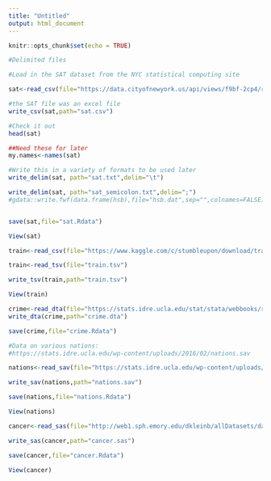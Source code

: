 ```yaml
---
title: "Untitled"
output: html_document
---
```


```r
knitr::opts_chunk$set(echo = TRUE)
```

```r
#Delimited files

#Load in the SAT dataset from the NYC statistical computing site

sat<-read_csv(file="https://data.cityofnewyork.us/api/views/f9bf-2cp4/rows.csv?accessType=DOWNLOAD")

#the SAT file was an excel file
write_csv(sat,path="sat.csv")

#Check it out
head(sat)

##Need these for later
my.names<-names(sat)

#Write this in a variety of formats to be used later
write_delim(sat, path="sat.txt",delim="\t")

write_delim(sat, path="sat_semicolon.txt",delim=";")
#gdata::write.fwf(data.frame(hsb),file="hsb.dat",sep="",colnames=FALSE)


save(sat,file="sat.Rdata")

View(sat)
```



```r
train<-read_csv(file="https://www.kaggle.com/c/stumbleupon/download/train.tsv")

train<-read_tsv(file="train.tsv")

write_tsv(train,path="train.tsv")

View(train)
```


```r
crime<-read_dta(file="https://stats.idre.ucla.edu/stat/stata/webbooks/reg/crime.dta")
write_dta(crime,path="crime.dta")

save(crime,file="crime.Rdata")

```

```r
#Data on various nations:
#https://stats.idre.ucla.edu/wp-content/uploads/2016/02/nations.sav

nations<-read_sav(file="https://stats.idre.ucla.edu/wp-content/uploads/2016/02/nations.sav")

write_sav(nations,path="nations.sav")

save(nations,file="nations.Rdata")

View(nations)
```

```r

cancer<-read_sas(file="http://web1.sph.emory.edu/dkleinb/allDatasets/datasets/cancer.sas7bdat")

write_sas(cancer,path="cancer.sas")

save(cancer,file="cancer.Rdata")

View(cancer)
```


